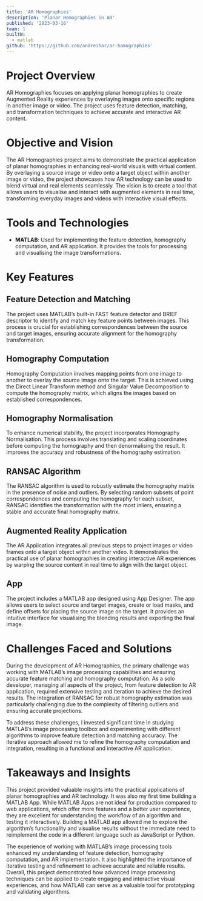 ```yaml
---
title: 'AR Homographies'
description: 'Planar Homographies in AR'
published: '2023-03-16'
team: 1
builtW:
  - matlab
github: 'https://github.com/andreihar/ar-homographies'
---
```


# Project Overview

AR Homographies focuses on applying planar homographies to create Augmented Reality experiences by overlaying images onto specific regions in another image or video. The project uses feature detection, matching, and transformation techniques to achieve accurate and interactive AR content.

# Objective and Vision

The AR Homographies project aims to demonstrate the practical application of planar homographies in enhancing real-world visuals with virtual content. By overlaying a source image or video onto a target object within another image or video, the project showcases how AR technology can be used to blend virtual and real elements seamlessly. The vision is to create a tool that allows users to visualise and interact with augmented elements in real time, transforming everyday images and videos with interactive visual effects.

# Tools and Technologies

- **MATLAB**: Used for implementing the feature detection, homography computation, and AR application. It provides the tools for processing and visualising the image transformations.

# Key Features

## Feature Detection and Matching

The project uses MATLAB’s built-in FAST feature detector and BRIEF descriptor to identify and match key feature points between images. This process is crucial for establishing correspondences between the source and target images, ensuring accurate alignment for the homography transformation.

## Homography Computation

Homography Computation involves mapping points from one image to another to overlay the source image onto the target. This is achieved using the Direct Linear Transform method and Singular Value Decomposition to compute the homography matrix, which aligns the images based on established correspondences.

## Homography Normalisation

To enhance numerical stability, the project incorporates Homography Normalisation. This process involves translating and scaling coordinates before computing the homography and then denormalising the result. It improves the accuracy and robustness of the homography estimation.

## RANSAC Algorithm

The RANSAC algorithm is used to robustly estimate the homography matrix in the presence of noise and outliers. By selecting random subsets of point correspondences and computing the homography for each subset, RANSAC identifies the transformation with the most inliers, ensuring a stable and accurate final homography matrix.

## Augmented Reality Application

The AR Application integrates all previous steps to project images or video frames onto a target object within another video. It demonstrates the practical use of planar homographies in creating interactive AR experiences by warping the source content in real time to align with the target object.

## App

The project includes a MATLAB app designed using App Designer. The app allows users to select source and target images, create or load masks, and define offsets for placing the source image on the target. It provides an intuitive interface for visualising the blending results and exporting the final image.

# Challenges Faced and Solutions

During the development of AR Homographies, the primary challenge was working with MATLAB’s image processing capabilities and ensuring accurate feature matching and homography computation. As a solo developer, managing all aspects of the project, from feature detection to AR application, required extensive testing and iteration to achieve the desired results. The integration of RANSAC for robust homography estimation was particularly challenging due to the complexity of filtering outliers and ensuring accurate projections.

To address these challenges, I invested significant time in studying MATLAB’s image processing toolbox and experimenting with different algorithms to improve feature detection and matching accuracy. The iterative approach allowed me to refine the homography computation and integration, resulting in a functional and interactive AR application.

# Takeaways and Insights

This project provided valuable insights into the practical applications of planar homographies and AR technology. It was also my first time building a MATLAB App. While MATLAB Apps are not ideal for production compared to web applications, which offer more features and a better user experience, they are excellent for understanding the workflow of an algorithm and testing it interactively. Building a MATLAB app allowed me to explore the algorithm’s functionality and visualise results without the immediate need to reimplement the code in a different language such as JavaScript or Python.

The experience of working with MATLAB’s image processing tools enhanced my understanding of feature detection, homography computation, and AR implementation. It also highlighted the importance of iterative testing and refinement to achieve accurate and reliable results. Overall, this project demonstrated how advanced image processing techniques can be applied to create engaging and interactive visual experiences, and how MATLAB can serve as a valuable tool for prototyping and validating algorithms.